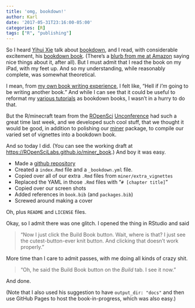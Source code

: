 ```yaml
---
title: 'omg, bookdown!'
author: Karl
date: '2017-05-31T23:16:00-05:00'
categories: [R]
tags: ["R", "publishing"]
---
```


So I heard [Yihui Xie](https://yihui.name) talk about
[bookdown](https://bookdown.org), and I read, with considerable
excitement, his [bookdown book](https://bookdown.org/yihui/bookdown/).
(There's a [blurb from me at
Amazon](https://www.amazon.com/gp/product/113870010X?ie=UTF8&tag=7210-20)
saying nice things about it, after all). But I must admit that I read
the book on my iPad, with my feet up. And so my understanding, while
reasonably complete, was somewhat theoretical.

I mean, from [my own book writing
experience](http://kbroman.org/blog/2014/08/12/if-i-could-do-it-over-again-id-self-publish/),
I felt like, "Hell if _I'm_ going to be writing another book." And
while I can see that it could be useful to reformat my [various
tutorials](http://kbroman.org/pages/tutorials) as bookdown books, I
wasn't in a hurry to do that.

But the R/minecraft team from the [ROpenSci](https://ropensci.org)
[Unconference](http://unconf17.ropensci.org) had such a great time
last week, and we developed such cool stuff, that we thought it would
be good, in addition to polishing our
[miner](https://github.com/ROpenSciLabs/miner) package, to compile our
varied set of vignettes into a bookdown book.

And so today I did. (You can see the working draft at
<https://ROpenSciLabs.github.io/miner_book>.) And boy it was easy.

- Made a [github repository](https://github.com/ropenscilabs/miner_book)
- Created a `index.Rmd` file and a `_bookdown.yml` file.
- Copied over all of our extra `.Rmd` files from `miner/extra_vignettes`
- Replaced the YAML in those `.Rmd` files with "`# [chapter title]`"
- Copied over our screen shots
- Added references in `book.bib` (and `packages.bib`)
- Screwed around making a cover

Oh, plus `README` and `LICENSE` files.

Okay, so I admit there was one glitch. I opened the thing in RStudio
and said

> "Now I just click the Build Book button. Wait, where is that? I just
  see the cutest-button-ever knit button. And clicking that doesn't
  work properly."

More time than I care to admit passes, with me doing all kinds of
crazy shit.

> "Oh, he said the Build Book button on the _Build_ tab. I see it now."

And done.

(Note that I also used his suggestion to have `output_dir: "docs"` and
then use GitHub Pages to host the book-in-progress, which was also
easy.)
